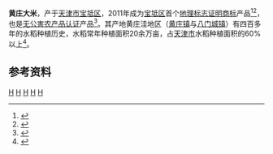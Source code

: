 '''黄庄大米'''，产于[[天津市|天津市]][[宝坻区|宝坻区]]，2011年成为[[宝坻区|宝坻区]]首个[[中国地理标志产品|地理标志证明商标]]产品<ref>{{cite web |author1=天津网 |author2=李夏 |author3=孙海峰 |title=《宝坻首个地理标志证明商标“黄庄大米”诞生》 |url=http://county.aweb.com.cn/2011/5/3/480201105030839890.html |website=农博网 |accessdate=2011-05-03}}</ref><ref>{{cite web |author1=天津市渔政渔港监督管理处 |title=《天津市宝坻区黄庄乡发展休闲农业 一个点子激活一个乡村》 |url=http://nc.mofcom.gov.cn/article/nyyw/201904/969897.html |website=全国农产品商务信息公共服务平台 |accessdate=2019-04-28}}</ref>，也是[[无公害农产品认证|无公害农产品认证]]产品<ref>{{cite web |author1=天津日报 |title=《稻田千层浪 飘来新米香》 |url=https://new.qq.com/omn/20181022/20181022A079FG.html?pc |website=腾讯网 |accessdate=2018-10-22}}</ref>。其产地黄庄洼地区（[[黄庄镇_(天津市)|黄庄镇]]与[[八门城镇|八门城镇]]）有四百多年的水稻种植历史，水稻常年种植面积20余万亩，占[[天津市|天津市]]水稻种植面积的60%以上<ref>{{cite web |title=《宝坻黄庄大米:天津市宝坻区黄庄镇特产,国家地理标志产品-黄庄洼大米》 |url=http://www.chandibao.com/1984.html |website=天津产地宝}}</ref>。

==参考资料==
{{Reflist}}
[[Category:中国地理标志产品|H]]
[[Category:无公害农产品认证|H]]
[[Category:宝坻区|H]]
[[Category:天津食品|H]]
[[Category:稻米|H]]